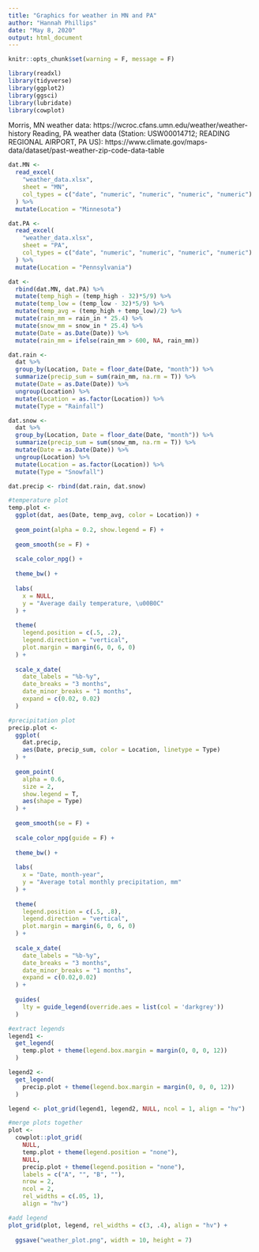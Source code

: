 ```yaml
---
title: "Graphics for weather in MN and PA"
author: "Hannah Phillips"
date: "May 8, 2020"
output: html_document
---
```


```r
knitr::opts_chunk$set(warning = F, message = F)

library(readxl)
library(tidyverse)
library(ggplot2)
library(ggsci)
library(lubridate)
library(cowplot)
```

Morris, MN weather data: https://wcroc.cfans.umn.edu/weather/weather-history
Reading, PA weather data (Station: USW00014712; READING REGIONAL AIRPORT, PA US): https://www.climate.gov/maps-data/dataset/past-weather-zip-code-data-table

```r
dat.MN <- 
  read_excel(
    "weather_data.xlsx", 
    sheet = "MN", 
    col_types = c("date", "numeric", "numeric", "numeric", "numeric")
  ) %>%
  mutate(Location = "Minnesota")

dat.PA <- 
  read_excel(
    "weather_data.xlsx", 
    sheet = "PA", 
    col_types = c("date", "numeric", "numeric", "numeric", "numeric")
  ) %>%
  mutate(Location = "Pennsylvania")

dat <- 
  rbind(dat.MN, dat.PA) %>%
  mutate(temp_high = (temp_high - 32)*5/9) %>%
  mutate(temp_low = (temp_low - 32)*5/9) %>%
  mutate(temp_avg = (temp_high + temp_low)/2) %>%
  mutate(rain_mm = rain_in * 25.4) %>%
  mutate(snow_mm = snow_in * 25.4) %>%
  mutate(Date = as.Date(Date)) %>%
  mutate(rain_mm = ifelse(rain_mm > 600, NA, rain_mm))

dat.rain <- 
  dat %>%
  group_by(Location, Date = floor_date(Date, "month")) %>%
  summarize(precip_sum = sum(rain_mm, na.rm = T)) %>%
  mutate(Date = as.Date(Date)) %>%
  ungroup(Location) %>%
  mutate(Location = as.factor(Location)) %>%
  mutate(Type = "Rainfall")

dat.snow <- 
  dat %>%
  group_by(Location, Date = floor_date(Date, "month")) %>%
  summarize(precip_sum = sum(snow_mm, na.rm = T)) %>%
  mutate(Date = as.Date(Date)) %>%
  ungroup(Location) %>%
  mutate(Location = as.factor(Location)) %>%
  mutate(Type = "Snowfall")

dat.precip <- rbind(dat.rain, dat.snow)
```

```r
#temperature plot
temp.plot <- 
  ggplot(dat, aes(Date, temp_avg, color = Location)) +
  
  geom_point(alpha = 0.2, show.legend = F) +
  
  geom_smooth(se = F) +
  
  scale_color_npg() +
  
  theme_bw() +
  
  labs(
    x = NULL, 
    y = "Average daily temperature, \u00B0C"
  ) +
  
  theme(
    legend.position = c(.5, .2),
    legend.direction = "vertical",
    plot.margin = margin(6, 0, 6, 0)
  ) +
  
  scale_x_date(
    date_labels = "%b-%y", 
    date_breaks = "3 months", 
    date_minor_breaks = "1 months",
    expand = c(0.02, 0.02)
  ) 

#precipitation plot
precip.plot <- 
  ggplot(
    dat.precip, 
    aes(Date, precip_sum, color = Location, linetype = Type)
  ) +
  
  geom_point(
    alpha = 0.6, 
    size = 2, 
    show.legend = T, 
    aes(shape = Type)
  ) +
  
  geom_smooth(se = F) +
  
  scale_color_npg(guide = F) +
  
  theme_bw() +
  
  labs(
    x = "Date, month-year", 
    y = "Average total monthly precipitation, mm"
  ) +
  
  theme(
    legend.position = c(.5, .8),
    legend.direction = "vertical",
    plot.margin = margin(6, 0, 6, 0)
  ) +
  
  scale_x_date(
    date_labels = "%b-%y", 
    date_breaks = "3 months", 
    date_minor_breaks = "1 months",
    expand = c(0.02,0.02)
  ) +
  
  guides(
    lty = guide_legend(override.aes = list(col = 'darkgrey'))
  )

#extract legends
legend1 <- 
  get_legend(
    temp.plot + theme(legend.box.margin = margin(0, 0, 0, 12))
  )

legend2 <- 
  get_legend(
    precip.plot + theme(legend.box.margin = margin(0, 0, 0, 12))
  )

legend <- plot_grid(legend1, legend2, NULL, ncol = 1, align = "hv")

#merge plots together
plot <-
  cowplot::plot_grid(
    NULL,
    temp.plot + theme(legend.position = "none"), 
    NULL,
    precip.plot + theme(legend.position = "none"), 
    labels = c("A", "", "B", ""), 
    nrow = 2,
    ncol = 2,
    rel_widths = c(.05, 1),
    align = "hv") 

#add legend
plot_grid(plot, legend, rel_widths = c(3, .4), align = "hv") +
  
  ggsave("weather_plot.png", width = 10, height = 7)
```




